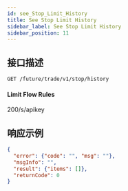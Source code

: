 ```yaml
---
id: see_Stop_Limit_History
title: See Stop Limit History
sidebar_label: See Stop Limit History
sidebar_position: 11
---
```


## 接口描述

`GET /future/trade/v1/stop/history`

#### **Limit Flow Rules**

200/s/apikey

## 响应示例

```json
{
  "error": {"code": "", "msg": ""},
  "msgInfo": "",
  "result": {"items": []},
  "returnCode": 0
}
```
